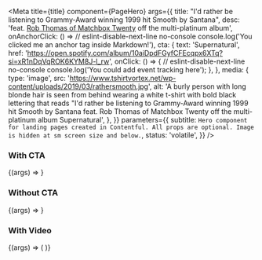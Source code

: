 
<Meta
  title={title}
  component={PageHero}
  args={{
    title:
      "I'd rather be listening to Grammy-Award winning 1999 hit Smooth by Santana",
    desc:
      'feat. [Rob Thomas of Matchbox Twenty](https://en.wikipedia.org/wiki/Rob_Thomas_(musician)) off the multi-platinum album',
    onAnchorClick: () =>
      // eslint-disable-next-line no-console
      console.log('You clicked me an anchor tag inside Markdown!'),
    cta: {
      text: 'Supernatural',
      href:
        'https://open.spotify.com/album/10aiDpdFGyfCFEcqpx6XTq?si=xR1nDqVqROK6KYM8J-l_rw',
      onClick: () => {
        // eslint-disable-next-line no-console
        console.log('You could add event tracking here');
      },
    },
    media: {
      type: 'image',
      src:
        'https://www.tshirtvortex.net/wp-content/uploads/2019/03/rathersmooth.jpg',
      alt:
        'A burly person with long blonde hair is seen from behind wearing a white t-shirt with bold black lettering that reads "I\'d rather be listening to Grammy-Award winning 1999 hit Smooth by Santana feat. Rob Thomas of Matchbox Twenty off the multi-platinum album Supernatural',
    },
  }}
  parameters={{
    subtitle: `Hero component for landing pages created in Contentful. All props are optional. Image is hidden at sm screen size and below.`,
    status: 'volatile',
  }}
/>

### With CTA

<Canvas withSource="open">
  <Story name="With CTA">{(args) => <PageHero {...args} />}</Story>
</Canvas>

<Props story="With CTA" />

### Without CTA

<Canvas withSource="open">
  <Story name="Without CTA">
    {(args) => <PageHero {...args} cta={undefined} />}
  </Story>
</Canvas>

### With Video

<Canvas withSource="open">
  <Story name="With Video">
    {(args) => (
      <PageHero
        {...args}
        media={{
          type: 'video',
          videoUrl: 'https://www.youtube.com/watch?v=AznhqC1uAWE',
        }}
      />
    )}
  </Story>
</Canvas>
